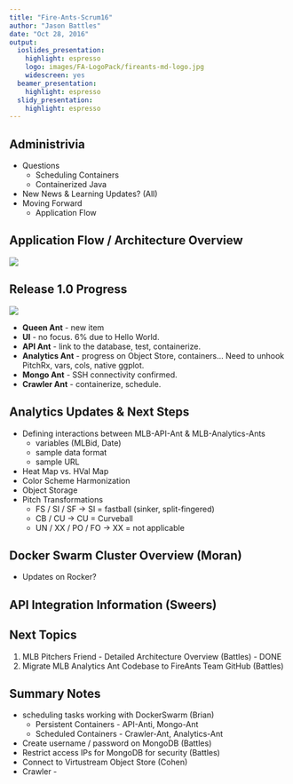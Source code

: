 ```yaml
---
title: "Fire-Ants-Scrum16"
author: "Jason Battles"
date: "Oct 28, 2016"
output:
  ioslides_presentation:
    highlight: espresso
    logo: images/FA-LogoPack/fireants-md-logo.jpg
    widescreen: yes
  beamer_presentation:
    highlight: espresso
  slidy_presentation:
    highlight: espresso
---
```

## Administrivia
- Questions
    * Scheduling Containers
    * Containerized Java
- New News & Learning Updates? (All)
- Moving Forward
    * Application Flow
    
## Application Flow / Architecture Overview
![](admin/mlb-pf-appflow-md.png)

## Release 1.0 Progress
![](images/prog-20161027.png)

* **Queen Ant** - new item
* **UI** - no focus. 6% due to Hello World.
* **API Ant** - link to the database, test, containerize.
* **Analytics Ant** - progress on Object Store, containers... Need to unhook PitchRx, vars, cols, native ggplot.
* **Mongo Ant** - SSH connectivity confirmed.
* **Crawler Ant** - containerize, schedule.

## Analytics Updates & Next Steps
* Defining interactions between MLB-API-Ant & MLB-Analytics-Ants
    - variables (MLBid, Date)
    - sample data format
    - sample URL
* Heat Map vs. HVal Map 
* Color Scheme Harmonization
* Object Storage
* Pitch Transformations
    - FS / SI / SF -> SI = fastball (sinker, split-fingered)
    - CB / CU -> CU = Curveball
    - UN / XX / PO / FO -> XX = not applicable
    
## Docker Swarm Cluster Overview (Moran)
* Updates on Rocker?

## API Integration Information (Sweers)

## Next Topics
1. MLB Pitchers Friend - Detailed Architecture Overview (Battles) - DONE
3. Migrate MLB Analytics Ant Codebase to FireAnts Team GitHub (Battles)

## Summary Notes
* scheduling tasks working with DockerSwarm (Brian)
    - Persistent Containers - API-Anti, Mongo-Ant
    - Scheduled Containers - Crawler-Ant, Analytics-Ant
* Create username / password on MongoDB (Battles)
* Restrict access IPs for MongoDB for security (Battles)
* Connect to Virtustream Object Store (Cohen)
* Crawler - 

                                
